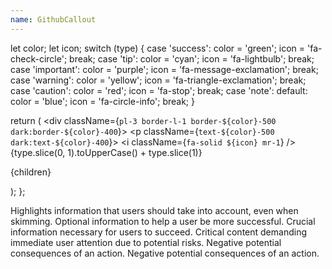 ```yaml
---
name: GithubCallout
---
```

  let color;
  let icon;
  switch (type) {
    case 'success':
      color = 'green';
      icon = 'fa-check-circle';
      break;
    case 'tip':
      color = 'cyan';
      icon = 'fa-lightbulb';
      break;
    case 'important':
      color = 'purple';
      icon = 'fa-message-exclamation';
     break;
    case 'warning':
      color = 'yellow';
      icon = 'fa-triangle-exclamation';
     break;
    case 'caution':
      color = 'red';
      icon = 'fa-stop';
     break;
    case 'note':
    default:
      color = 'blue';
      icon = 'fa-circle-info';
    break;
  }

  return (
		<div className={`pl-3 border-l-1 border-${color}-500 dark:border-${color}-400`}>
			<p className={`text-${color}-500 dark:text-${color}-400`}>
				<i className={`fa-solid ${icon} mr-1`} /> {type.slice(0, 1).toUpperCase() + type.slice(1)}
			</p>
			<p>{children}</p>
		</div>
  );
};


<GitHubCallout type="note">Highlights information that users should take into account, even when skimming.</GitHubCallout>
<GitHubCallout type="tip">Optional information to help a user be more successful.</GitHubCallout>
<GitHubCallout type="important">Crucial information necessary for users to succeed.</GitHubCallout>
<GitHubCallout type="warning">Critical content demanding immediate user attention due to potential risks.</GitHubCallout>
<GitHubCallout type="caution">Negative potential consequences of an action.</GitHubCallout>
<GitHubCallout type="success">Negative potential consequences of an action.</GitHubCallout>